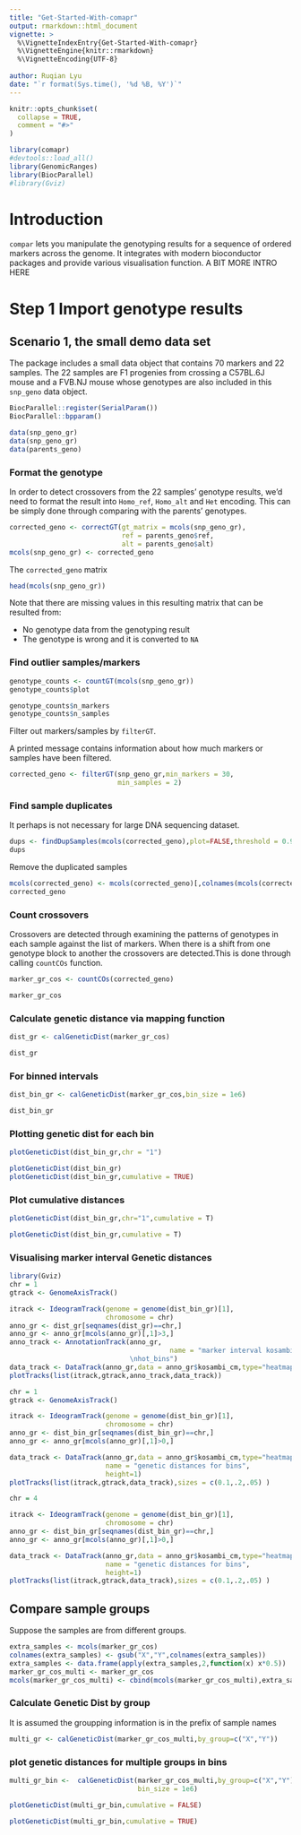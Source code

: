 ```yaml
---
title: "Get-Started-With-comapr"
output: rmarkdown::html_document
vignette: >
  %\VignetteIndexEntry{Get-Started-With-comapr}
  %\VignetteEngine{knitr::rmarkdown}
  %\VignetteEncoding{UTF-8}
  
author: Ruqian Lyu
date: "`r format(Sys.time(), '%d %B, %Y')`"
---
```


```r
knitr::opts_chunk$set(
  collapse = TRUE,
  comment = "#>"
)
```

```r
library(comapr)
#devtools::load_all()
library(GenomicRanges)
library(BiocParallel)
#library(Gviz)
```


# Introduction

`compar` lets you manipulate the genotyping results for a sequence of ordered 
markers across the genome. It integrates with modern bioconductor packages and
provide various visualisation function. A BIT MORE INTRO HERE

# Step 1 Import genotype results 

## Scenario 1, the small demo data set

The package includes a small data object that contains 70 markers and 22 samples.
The 22 samples are F1 progenies from crossing a C57BL.6J mouse and a FVB.NJ 
mouse whose genotypes are also included in this `snp_geno` data object.

```r
BiocParallel::register(SerialParam())
BiocParallel::bpparam()
```

```r
data(snp_geno_gr)
data(snp_geno_gr)
data(parents_geno)
```

### Format the genotype

In order to detect crossovers from the 22 samples' genotype results, we'd need
to format the result into `Homo_ref`, `Homo_alt` and `Het` encoding. This can be
simply done through comparing with the parents' genotypes.

```r
corrected_geno <- correctGT(gt_matrix = mcols(snp_geno_gr),
                            ref = parents_geno$ref,
                            alt = parents_geno$alt)
mcols(snp_geno_gr) <- corrected_geno
```
The `corrected_geno` matrix 

```r
head(mcols(snp_geno_gr))

```

Note that there are missing values in this resulting matrix that can be resulted
from:

- No genotype data from the genotyping result
- The genotype is wrong and it is converted to `NA`

### Find outlier samples/markers

```r
genotype_counts <- countGT(mcols(snp_geno_gr))
genotype_counts$plot
```
```r
genotype_counts$n_markers
genotype_counts$n_samples
```

Filter out markers/samples by `filterGT`.

A printed message contains information about how much markers or samples have 
been filtered.

```r
corrected_geno <- filterGT(snp_geno_gr,min_markers = 30,
                           min_samples = 2)
```

### Find sample duplicates

It perhaps is not necessary for large DNA sequencing dataset.

```r
dups <- findDupSamples(mcols(corrected_geno),plot=FALSE,threshold = 0.99)
dups
```
Remove the duplicated samples

```r
mcols(corrected_geno) <- mcols(corrected_geno)[,colnames(mcols(corrected_geno))!="X98"]
corrected_geno
```


### Count crossovers

Crossovers are detected through examining the patterns of genotypes in each sample 
against the list of markers. When there is a shift from one genotype block to 
another the crossovers are detected.This is done through calling `countCOs`
function.

```r
marker_gr_cos <- countCOs(corrected_geno)

marker_gr_cos
```

### Calculate genetic distance via mapping function

```r
dist_gr <- calGeneticDist(marker_gr_cos)

dist_gr
```

### For binned intervals 

```r
dist_bin_gr <- calGeneticDist(marker_gr_cos,bin_size = 1e6)

dist_bin_gr
```

### Plotting genetic dist for each bin

```r
plotGeneticDist(dist_bin_gr,chr = "1")
```


```r
plotGeneticDist(dist_bin_gr)
plotGeneticDist(dist_bin_gr,cumulative = TRUE)

```
### Plot cumulative distances

```r
plotGeneticDist(dist_bin_gr,chr="1",cumulative = T)

```
```r
plotGeneticDist(dist_bin_gr,cumulative = T)
```

### Visualising marker interval Genetic distances

```r
library(Gviz)
chr = 1
gtrack <- GenomeAxisTrack()

itrack <- IdeogramTrack(genome = genome(dist_bin_gr)[1], 
                        chromosome = chr)
anno_gr <- dist_gr[seqnames(dist_gr)==chr,]
anno_gr <- anno_gr[mcols(anno_gr)[,1]>3,]
anno_track <- AnnotationTrack(anno_gr,
                                        name = "marker interval kosambi 
                              \nhot_bins")
data_track <- DataTrack(anno_gr,data = anno_gr$kosambi_cm,type="heatmap")
plotTracks(list(itrack,gtrack,anno_track,data_track))
```


```r
chr = 1
gtrack <- GenomeAxisTrack()

itrack <- IdeogramTrack(genome = genome(dist_bin_gr)[1], 
                        chromosome = chr)
anno_gr <- dist_bin_gr[seqnames(dist_bin_gr)==chr,]
anno_gr <- anno_gr[mcols(anno_gr)[,1]>0,]

data_track <- DataTrack(anno_gr,data = anno_gr$kosambi_cm,type="heatmap",
                        name = "genetic distances for bins",
                        height=1)
plotTracks(list(itrack,gtrack,data_track),sizes = c(0.1,.2,.05) )
```

```r
chr = 4

itrack <- IdeogramTrack(genome = genome(dist_bin_gr)[1], 
                        chromosome = chr)
anno_gr <- dist_bin_gr[seqnames(dist_bin_gr)==chr,]
anno_gr <- anno_gr[mcols(anno_gr)[,1]>0,]

data_track <- DataTrack(anno_gr,data = anno_gr$kosambi_cm,type="heatmap",
                        name = "genetic distances for bins",
                        height=1)
plotTracks(list(itrack,gtrack,data_track),sizes = c(0.1,.2,.05) )
```

## Compare sample groups

Suppose the samples are from different groups.

```r
extra_samples <- mcols(marker_gr_cos)
colnames(extra_samples) <- gsub("X","Y",colnames(extra_samples))                        
extra_samples <- data.frame(apply(extra_samples,2,function(x) x*0.5))
marker_gr_cos_multi <- marker_gr_cos
mcols(marker_gr_cos_multi) <- cbind(mcols(marker_gr_cos_multi),extra_samples)

```

### Calculate Genetic Dist by group

It is assumed the groupping information is in the prefix of sample names


```r
multi_gr <- calGeneticDist(marker_gr_cos_multi,by_group=c("X","Y"))

```

### plot genetic distances for multiple groups in bins
```r
multi_gr_bin <-  calGeneticDist(marker_gr_cos_multi,by_group=c("X","Y"),
                                bin_size = 1e6)
```

```r
plotGeneticDist(multi_gr_bin,cumulative = FALSE)

```


```r
plotGeneticDist(multi_gr_bin,cumulative = TRUE)

```



